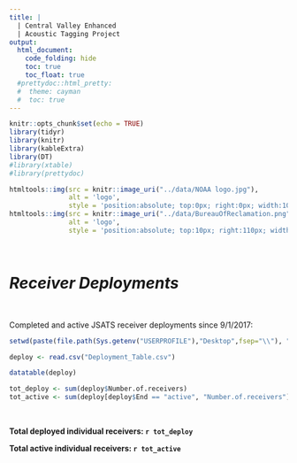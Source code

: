 ```yaml
---
title: |
  | Central Valley Enhanced
  | Acoustic Tagging Project
output:
  html_document:
    code_folding: hide
    toc: true
    toc_float: true
  #prettydoc::html_pretty:
  #  theme: cayman
  #  toc: true
---
```

```r
knitr::opts_chunk$set(echo = TRUE)
library(tidyr)
library(knitr)
library(kableExtra)
library(DT)
#library(xtable)
#library(prettydoc)


```

```r
htmltools::img(src = knitr::image_uri("../data/NOAA logo.jpg"), 
               alt = 'logo', 
               style = 'position:absolute; top:0px; right:0px; width:100px;')
htmltools::img(src = knitr::image_uri("../data/BureauOfReclamation.png"), 
               alt = 'logo', 
               style = 'position:absolute; top:10px; right:110px; width:200px;')
```

<br/>


# *Receiver Deployments*

<br/>




Completed and active JSATS receiver deployments since 9/1/2017:
```r
setwd(paste(file.path(Sys.getenv("USERPROFILE"),"Desktop",fsep="\\"), "\\Real-time data massaging\\products", sep = ""))

deploy <- read.csv("Deployment_Table.csv")

datatable(deploy)

tot_deploy <- sum(deploy$Number.of.receivers)
tot_active <- sum(deploy[deploy$End == "active", "Number.of.receivers"])

```

<br/>

**Total deployed individual receivers: `r tot_deploy`**

**Total active individual receivers: `r tot_active`**
